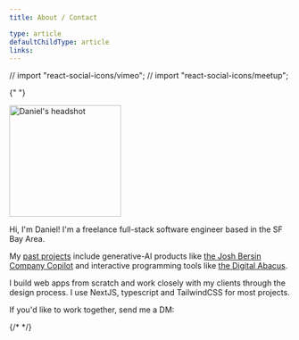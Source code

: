 ```yaml
---
title: About / Contact

type: article
defaultChildType: article
links:
---
```


// import "react-social-icons/vimeo";
// import "react-social-icons/meetup";

{" "}

<Image
  src="/headshot.jpg"
  width="200"
  height="200"
  alt="Daniel's headshot"
  className="rounded-full self-center"
/>

Hi, I'm Daniel! I'm a freelance full-stack software engineer based in the SF Bay Area.

My [past projects](/projects) include generative-AI products like [the Josh Bersin Company Copilot](/projects/josh-bersin-company) and interactive programming tools like [the Digital Abacus](/projects/digital-abacus).

I build web apps from scratch and work closely with my clients through the design process. I use NextJS, typescript and TailwindCSS for most projects.

If you'd like to work together, send me a DM:

<div className="flex flex-row justify-center space-x-4">
  <SocialIcon url="https://twitter.com/dnsosebee" />
  <SocialIcon url="https://www.linkedin.com/in/danielsosebee/" />
  <SocialIcon url="https://github.com/dnsosebee" />
  {/* <SocialIcon url="https://humanprogramming.substack.com/" /> */}
</div>
